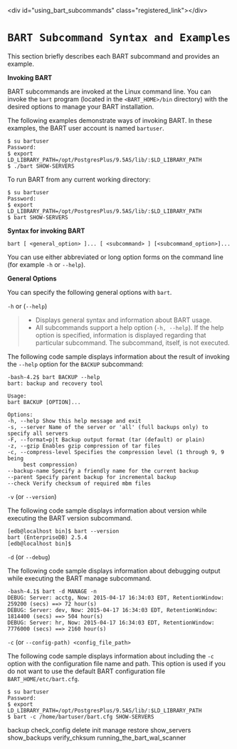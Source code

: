 \<div id="using\_bart\_subcommands" class="registered\_link"\>\</div\>

# `BART Subcommand Syntax and Examples`

This section briefly describes each BART subcommand and provides an example.

**Invoking BART**

BART subcommands are invoked at the Linux command line. You can invoke the `bart` program (located in the `<BART_HOME>/bin` directory) with the desired options to manage your BART installation.

The following examples demonstrate ways of invoking BART. In these examples, the BART user account is named `bartuser`.

``` text
$ su bartuser
Password:
$ export
LD_LIBRARY_PATH=/opt/PostgresPlus/9.5AS/lib/:$LD_LIBRARY_PATH
$ ./bart SHOW-SERVERS
```

To run BART from any current working directory:

``` text
$ su bartuser
Password:
$ export
LD_LIBRARY_PATH=/opt/PostgresPlus/9.5AS/lib/:$LD_LIBRARY_PATH
$ bart SHOW-SERVERS
```

**Syntax for invoking BART**

``` text
bart [ <general_option> ]... [ <subcommand> ] [<subcommand_option>]...
```

You can use either abbreviated or long option forms on the command line (for example `-h` or `--help`).

**General Options**

You can specify the following general options with `bart`.

`-h` or (`--help`)

>   - Displays general syntax and information about BART usage.
>   - All subcommands support a help option (`-h, --help`). If the help option is specified, information is displayed regarding that particular subcommand. The subcommand, itself, is not executed.

The following code sample displays information about the result of invoking the `--help` option for the `BACKUP` subcommand:

``` text
-bash-4.2$ bart BACKUP --help
bart: backup and recovery tool

Usage:
bart BACKUP [OPTION]...

Options:
-h, --help Show this help message and exit
-s, --server Name of the server or 'all' (full backups only) to specify all servers
-F, --format=p|t Backup output format (tar (default) or plain)
-z, --gzip Enables gzip compression of tar files
-c, --compress-level Specifies the compression level (1 through 9, 9 being
     best compression)
--backup-name Specify a friendly name for the current backup
--parent Specify parent backup for incremental backup
--check Verify checksum of required mbm files
```

`-v` (or `--version`)

The following code sample displays information about version while executing the BART version subcommand.

``` text
[edb@localhost bin]$ bart --version
bart (EnterpriseDB) 2.5.4
[edb@localhost bin]$
```

`-d` (or `--debug`)

The following code sample displays information about debugging output while executing the BART manage subcommand.

``` text
-bash-4.1$ bart -d MANAGE -n
DEBUG: Server: acctg, Now: 2015-04-17 16:34:03 EDT, RetentionWindow:
259200 (secs) ==> 72 hour(s)
DEBUG: Server: dev, Now: 2015-04-17 16:34:03 EDT, RetentionWindow:
1814400 (secs) ==> 504 hour(s)
DEBUG: Server: hr, Now: 2015-04-17 16:34:03 EDT, RetentionWindow:
7776000 (secs) ==> 2160 hour(s)
```

`-c` (or `--config-path) <config_file_path>`

The following code sample displays information about including the `-c` option with the configuration file name and path. This option is used if you do not want to use the default BART configuration file `BART_HOME/etc/bart.cfg`.

``` text
$ su bartuser
Password:
$ export
LD_LIBRARY_PATH=/opt/PostgresPlus/9.5AS/lib/:$LD_LIBRARY_PATH
$ bart -c /home/bartuser/bart.cfg SHOW-SERVERS
```

<div class="toctree" data-maxdepth="5">

backup check\_config delete init manage restore show\_servers show\_backups verify\_chksum running\_the\_bart\_wal\_scanner

</div>
